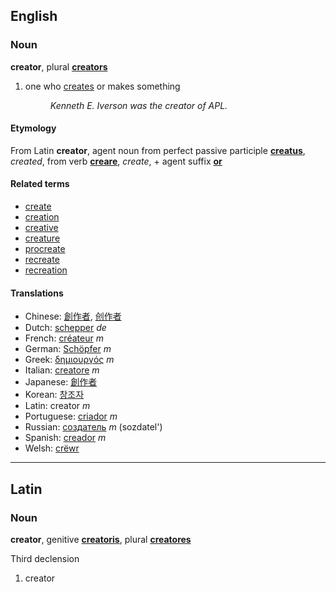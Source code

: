 ==English==
===Noun===
'''creator''', plural '''[[creators]]'''

# one who [[create]]s or makes something
#: ''Kenneth E. Iverson was the creator of APL.''

====Etymology====
From Latin '''creator''', agent noun from perfect passive participle '''[[creatus]]''', ''created'', from verb '''[[creare]]''', ''create'', + agent suffix '''[[or]]'''

====Related terms====
*[[create]]
*[[creation]]
*[[creative]]
*[[creature]]
*[[procreate]]
*[[recreate]]
*[[recreation]]

====Translations====
*Chinese: [[創作者]], [[创作者]]
*Dutch: [[schepper]] ''de''
*French: [[créateur]] ''m''
*German: [[Schöpfer]] ''m''
*Greek: [[δημιουργός]] ''m''
*Italian: [[creatore]] ''m''
*Japanese: [[創作者]]
*Korean: [[창조자]]
*Latin:  creator ''m''
*Portuguese: [[criador]] ''m''
*Russian: [[создатель]] ''m'' (sozdatel')
*Spanish: [[creador]] ''m''
*Welsh: [[crëwr]]

----

==Latin==
===Noun===
'''creator''', genitive '''[[creatoris]]''', plural '''[[creatores]]'''

Third declension

# creator